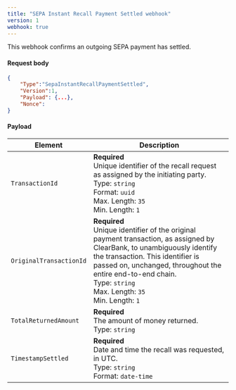 ```yaml
---
title: "SEPA Instant Recall Payment Settled webhook"
version: 1
webhook: true
---
```


This webhook confirms an outgoing SEPA payment has settled.

#### Request body

```json
{
    "Type":"SepaInstantRecallPaymentSettled",
    "Version":1,
    "Payload": {...},
    "Nonce":
}
```

#### Payload
| Element                 | Description     |
|-------------------------|-----------------|
|`TransactionId` |**Required**<br />Unique identifier of the recall request as assigned by the initiating party.<br/>Type: `string`<br/>Format: `uuid`<br/>Max. Length: `35`<br/>Min. Length: `1` |
|`OriginalTransactionId` |**Required**<br />Unique identifier of the original payment transaction, as assigned by ClearBank, to unambiguously identify the transaction. This identifier is passed on, unchanged, throughout the entire end-to-end chain.<br/>Type: `string`<br/>Max. Length: `35`<br/>Min. Length: `1` |
|`TotalReturnedAmount` |**Required**<br />The amount of money returned.<br/>Type: `string`|
|`TimestampSettled` |**Required**<br />Date and time the recall was requested, in UTC.<br/>Type: `string`<br/>Format: `date-time`|